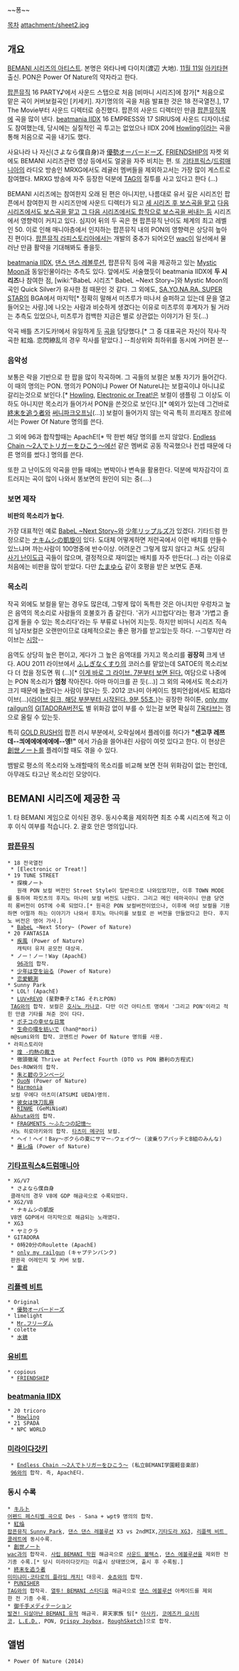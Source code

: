 ~~퐁~~

[[목차]]
attachment:/sheet2.jpg

== 개요 ==
[[BEMANI 시리즈의 아티스트]]. 본명은 와타나베 다이치(渡辺 大地). [[11월 11일]] [[아키타]]현 출신. PON은 Power Of Nature의 약자라고 한다.

[[팝픈뮤직]] 16 PARTY♪에서 사운드 스탭으로 처음 [비마니 시리즈]에 참가[* 처음으로 맡은 곡이 커버보컬곡인 [키세키]. 자기명의의 곡을 처음 발표한 것은 18 전국열전.], 17 The Movie부터 사운드 디렉터로 승진했다. 팝픈의 사운드 디렉터인 만큼 [[팝픈뮤직]]쪽에 곡을 많이 낸다. [[beatmania IIDX]] 16 EMPRESS와 17 SIRIUS에 사운드 디자이너로도 참여했는데, 당시에는 실질적인 곡 투고는 없었으나 IIDX 20에 [[Howling]]이라는 곡을 통해 처음으로 곡을 내기도 했다.

사요나라 나 자신(さよなら僕自身)과 [[優勢オーバードーズ]], [[FRIENDSHIP]]의 자켓 외에도 BEMANI 시리즈관련 영상 등에서도 얼굴을 자주 비치는 편. 또 [[기타프릭스]]/[[드럼매니아]]의 라디오 방송인 MRXG에서도 레귤러 멤버들을 제외하고서는 가장 많이 게스트로 참여했다. MRXG 방송에 자주 등장한 덕분에 [[TAG]]의 질투를 사고 있다고 한다 (...)

BEMANI 시리즈에는 참여한지 오래 된 편은 아니지만, 나름대로 유서 깊은 시리즈인 팝픈에서 참여한지 한 시리즈만에 사운드 디렉터가 되고 [[BabeL 시리즈|세 시리즈 후 보스곡을 맡고]] [[少年は空を辿る|다음 시리즈에서도 보스곡을 맡고]] [[生命の環を紡いで|그 다음 시리즈에서도 합작으로 보스곡을 써내는 등]] 시리즈에서 영향력이 커지고 있다. 심지어 뒤의 두 곡은 현 팝픈뮤직 난이도 체계의 최고 레벨인 50. 이로 인해 매니아층에서 인지하는 팝픈뮤직 내의 PON의 영향력은 상당히 높아진 편이다. [[팝픈뮤직 라피스토리아]]에서는 개발의 중추가 되어오던 [[wac]]이 일선에서 물러난 만큼 활약을 기대해봐도 좋을듯.

[[beatmania IIDX]], [[댄스 댄스 레볼루션]], 팝픈뮤직 등에 곡을 제공하고 있는 [[Mystic Moon]]과 동일인물이라는 추측도 있다. 앞에서도 서술했듯이 beatmania IIDX에 '''두 시리즈'''나 참여한 점, [wiki:"BabeL 시리즈" BabeL ~Next Story~]와 Mystic Moon의 곡인 Quick Silver가 유사한 점 때문인 것 같다.
그 외에도, [[SA.YO.NA.RA. SUPER STAR]]의 BGA에서 마지막[* 정확히 말해서 미츠루가 떠나서 슬퍼하고 있는데 문을 열고 들어오는 사람.]에 나오는 사람과 비슷하게 생겼다는 이유로 미츠루의 후계자가 될 거라는 추측도 있었으나, 미츠루가 컴백한 지금은 별로 상관없는 이야기가 된 듯(...)

악곡 배틀 츠기도카!에서 유일하게 [[紅焔|두]] [[恋閃繚乱|곡]]을 담당했다.[* 그 중 대표곡은 자신이 작사·작곡한 紅焔. 恋閃繚乱의 경우 작사를 맡았다.] --최상위와 최하위를 동시에 거머쥔 분--

=== 음악성 ===
보통은 락을 기반으로 한 팝을 많이 작곡하며. 그 곡들의 보컬은 보통 자기가 들어간다. 이 때의 명의는 PON. 명의가 PON이냐 Power Of Nature냐는 보컬곡이냐 아니냐로 갈리는것으로 보인다.[* [[Howling]], [[Electronic or Treat!]]은 보컬이 샘플링 그 이상도 이하도 아니지만 목소리가 들어가서 PON을 쓴것으로 보인다.][* 예외가 있는데 그건바로 [[終末を追う者]]와 [[써니파크]]오프닝(...)] 보컬이 들어가지 않는 악곡 특히 프리재즈 장르에서는 Power Of Nature 명의를 쓴다.

그 외에 96과 합작할때는 ApachE![* 딱 한번 해당 명의를 쓰지 않았다. [[Endless Chain ～2人でトリガーをひこう～]]에선 같은 멤버로 공동 작곡했으나 컨셉 때문에 다른 명의를 썼다.] 명의를 쓴다.

또한 고 난이도의 악곡을 만들 때에는 변박이나 변속을 활용한다. 덕분에 박자감각이 흐트러지는 곡이 많이 나와서 똥보면의 원인이 되는 중(....)

=== 보면 제작 ===
'''비판의 목소리가 높다.'''

가장 대표적인 예로 [[BabeL 시리즈|BabeL ~Next Story~]]와 [[少年リップルズ]]가 있겠다. 기타드럼 한정으로는 [[ナキムシの凱旋]]이 있다. 도대체 어떻게하면 저런곡에서 이런 배치를 만들수 있느냐며 까는사람이 100명중에 반수이상. 어려운건 그렇게 많지 않다고 쳐도 상당히 [[사기 난이도]]급 곡들이 많으며, 결정적으로 재미없는 배치를 자주 만든다(...) 라는 이유로 처음에는 비판을 많이 받았다. 다만 [[たまゆら]] 같이 호평을 받은 보면도 존재.

=== 목소리 ===
작곡 외에도 보컬을 맡는 경우도 많은데, 그렇게 많이 독특한 것은 아니지만 우렁차고 높은 음역의 목소리로 사람들의 호불호가 좀 갈린다. '귀가 시끄럽다'라는 평과 '가볍고 즐겁게 들을 수 있는 목소리다'라는 두 부류로 나뉘어 지는듯. 하지만 비마니 시리즈 직속의 남자보컬은 오랜만이므로 대체적으로는 좋은 평가를 받고있는듯 하다. --그렇지만 라이브는 [[시망]]--

음역도 상당히 높은 편이고, 게다가 그 높은 음역대를 가지고 목소리를 '''굉장히''' 크게 낸다. AOU 2011 라이브에서 [[ふしぎなくすり]]의 코러스를 맡았는데 SATOE의 목소리보다 더 컸을 정도면 뭐 (...)[* [http://www.ustream.tv/recorded/12791464 이게 바로 그 라이브. 7분부터 보면 된다.] 여담으로 나중에는 PON 목소리가 '''엄청''' 작아진다. 아마 마이크를 끈 듯(...)]  그 외의 곡에서도 목소리가 크기 때문에 놀랐다는 사람이 많다는 듯.
2012 코나미 아케이드 챔피언쉽에서도 紅焰라이브(...)([http://youtu.be/Mr6hznMLrrU?t=9m55s 라이브 링크, 해당 부분부터 시작된다. 9분 55초.])는 굉장한 하이톤, [[only my railgun]]의 [[GITADORA]]버전도 별 위화감 없이 부를 수 있는걸 보면 확실히 [[음역|7옥타브]]는 껌으로 올릴 수 있는듯.

특히 [[GOLD RUSH]]의 팝픈 러시 부분에서, 오락실에서 플레이를 하다가 '''"센고쿠 레쯔데--킈에에에에에에--엥!"''' 에서 가슴을 쓸어내린 사람이 여럿 있다고 한다. 이 현상은 [[創世ノート]]를 플레이할 때도 겪을 수 있다.

뱀발로 평소의 목소리와 노래할때의 목소리를 비교해 보면 전혀 위화감이 없는 편인데, 아무래도 타고난 목소리인 모양이다.
== BEMANI 시리즈에 제공한 곡 ==
1. 타 BEMANI 게임으로 이식된 경우. 동시수록을 제외하면 최초 수록 시리즈에 적고 이후 이식 여부를 적습니다.
2. 괄호 안은 명의입니다.
=== [[팝픈뮤직]] ===
 * 18 전국열전
  * [Electronic or Treat!]
 * 19 TUNE STREET
  * 探検ノート
    원래 PON 보컬 버전인 Street Style이 일반곡으로 나와있었지만, 이후 TOWN MODE를 통하여 파킷츠의 후지노 마나미 보컬 버전도 나왔다. 그리고 메인 테마곡이니 만큼 당연히 롱버전이 OST에 수록 되었다.[* 원곡은 PON 보컬버전이었으나, 이후에 여성 보컬을 기용하면 어떨까 하는 이야기가 나와서 후지노 마나미를 보컬로 쓴 버전을 만들었다고 한다. 후지노 버전은 영어 가사.]
  * [[BabeL 시리즈|BabeL]] ~Next Story~ (Power of Nature)
 * 20 FANTASIA
  * [[疾風]] (Power of Nature)
    캐릭터 유저 공모전 대상곡.
  * ノー！ノー！Way (ApachE)
    [[96]]과의 합작.
  * [[少年は空を辿る]] (Power of Nature)
  * [[恋愛観測]]
 * Sunny Park
  * LOL! (ApachE)
  * [[LUV×REVO]] (星野奏子とTAG それとPON)
  [[TAG]]와의 합작. 보컬은 [[호시노 카나코]]. 다만 이건 아티스트 명에서 '그리고 PON'이라고 적힌 만큼 기타를 쳐준 것이 다다.
  * [[ポチコの幸せな日常]]
  * [[生命の環を紡いで]] (han@*mori)
  m@sumi와의 합작. 코멘트선 Power Of Nature 명의를 사용.
 * 라피스토리아
  * [[煌 -灼熱の裁き]]
  * 徹頭徹尾 Thrive at Perfect Fourth (DTO vs PON 勝利の方程式)
  Des-ROW와의 합작.
  * [[朱と碧のランページ]]
  * [[QuoN]] (Power of Nature)
  * [[Harmonia]]
  보컬 우에다 아츠미(ATSUMI UEDA)명의.
  * [[彼女は快刀乱麻]]
  * [[RINИE]] (GeMiNioИ)
  [[Akhuta]]와의 합작.
  * [[FRAGMENTS ～ふたつの記憶～]]
  사노 히로아키와의 합작. [[타츠미 메구미]] 보컬.
  * ヘイ！ヘイ！Bay～ボクらの夏にサマー☆ウェイヴ～ (波乗りアパッチとB組のみんな)
  * [[暴レ焔]] (Power of Nature)
=== [[기타프릭스]]&[[드럼매니아]] ===
 * XG/V7
  * さよなら僕自身
  클래식의 경우 V8에 GDP 해금곡으로 수록되었다.
 * XG2/V8
  * ナキムシの凱旋
  V8엔 GDP에서 마지막으로 해금되는 노래였다.
 * XG3
  * ヤミクラ
 * GITADORA
  * 0時20分のRoulette (ApachE)
  * [[only my railgun]] (キャプテンパンク)
  판권곡 어레인지 및 커버 보컬.
  * [[雷君]]

=== [[리플렉 비트]] ===
 * Original
  * [[優勢オーバードーズ]]
 * limelight
  * [[Mr.フリーダム]]
 * colette
  * [[水鏡]]

=== [[유비트]] ===
 * copious
  * [[FRIENDSHIP]]

=== [[beatmania IIDX]] ===
 * 20 tricoro
  * [[Howling]]
 * 21 SPADA
  * NPC WORLD

=== [[미라이다갓키]] ===
  * [[Endless Chain ～2人でトリガーをひこう～]] (私立BEMANI学園軽音楽部)
  [[96]]와의 합작. 즉, ApachE다.

=== 동시 수록 ===
 * [[キルト]]
 [[BEMANI 시리즈/연동 이벤트#s-2.2|어펜드 페스티벌 곡]]으로 Des - Sana + wpt9 명의의 합작.
 * [[紅焔]]
 [[팝픈뮤직 Sunny Park]], [[댄스 댄스 레볼루션]] X3 vs 2ndMIX,[[기타도라 XG3]], [[리플렉 비트 콜레트]]에 동시수록.
 * [[創世ノート]] 
 [[wac]]과의 합작곡. [[사립 BEMANI 학원]] 해금곡으로 [[사운드 볼텍스]], [[댄스 에볼루션]]을 제외한 전기종 수록.[* 당시 미라이다갓키는 미출시 상태였으며, 출시 후 수록됨.]
 * [[終末を追う者]]
 [[미미냐미·코타로의 플라잉 캐치!]] 대응곡. [[숏쵸]]와의 합작.
 * [[PUNISHER]]
 [[TAG]]와의 합작곡. [[열투! BEMANI 스타디움]] 해금곡으로 [[댄스 에볼루션]] 아케이드를 제외한 전 기종 수록.
 * [[御千手メディテーション]]
 [[발견! 되살아난 BEMANI 유적]] 해금곡. 昇天家族 팀[* [[아사키]], [[코에즈카 요시히코]], [[L.E.D.]], PON, [[Qrispy Joybox]], [[RoughSketch]]]으로 합작.

== 앨범 ==
 * Power Of Nature (2014)

